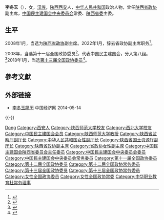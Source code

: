 '''李冬玉'''（{{bd|1955年|12月||catIdx=Li李}}），女，[[汉族|汉族]]，[[陕西|陕西]][[西安|西安]]人，[[中华人民共和国|中华人民共和国]]政治人物，曾任[[陕西省政协|陕西省政协]]副主席，[[中国民主建国会中央委员会|中国民主建国会中央委员会]]常委、[[中国民主建国会陕西省委员会|陕西省委]]主委。

== 生平 ==
2008年1月，当选为[[陕西省政协|陕西省政协]]副主席。2022年1月，辞去省政协副主席职务<ref>{{cite news|title=徐新荣当选陕西省政协主席 张广智当选副主席|url=http://district.ce.cn/newarea/sddy/202201/21/t20220121_37277138.shtml|accessdate=2022-06-14|publisher=中国经济网|archive-date=2022-05-23|archive-url=https://web.archive.org/web/20220523204446/http://district.ce.cn/newarea/sddy/202201/21/t20220121_37277138.shtml}}</ref>。

2008年，当选第十一届全国政协委员<ref>{{cite news|title=第十一届全国政协委员名单|url=http://www.indaa.com.cn/zt/2009qglh/zxzs/200903/t20090303_127573.html|accessdate=2013-04-09|newspaper=新华社北京1月25日电 中国人民政治协商会议第十一届全国委员会委员名单(共2237人，2008年1月25日政协第十届全国委员会常务委员会第二十次会议通过)|date=2008年1月25日|deadurl=yes|archiveurl=https://web.archive.org/web/20130928014403/http://www.indaa.com.cn/zt/2009qglh/zxzs/200903/t20090303_127573.html|archivedate=2013年9月28日|df=}}</ref>，代表中国民主建国会，分入第八组。<ref>{{cite news|title=全国政协信息-李冬玉|url=http://www.cppcc.gov.cn/CMS/wylibary/showJcwyxtInfoWylibary.action?tabJcwyxt.guid=11W0002470&wytype=wjwy|accessdate=2013-04-11|newspaper=全国政协委员会|archive-date=2018-01-27|archive-url=https://web.archive.org/web/20180127005959/http://www.cppcc.gov.cn/CMS/wylibary/showJcwyxtInfoWylibary.action?tabJcwyxt.guid=11W0002470&wytype=wjwy|dead-url=no}}</ref>2018年1月，当选[[中国人民政治协商会议第十三届全国委员会委员名单|第十三届全国政协委员]]<ref>{{Cite web|url=http://sports.163.com/18/0126/06/D92BRKK400051C89.html|title=中国人民政治协商会议第十三届全国委员会委员名单|accessdate=2018-01-26|last=|work=网易|archive-url=https://web.archive.org/web/20180127143232/http://sports.163.com/18/0126/06/D92BRKK400051C89.html|archive-date=2018-01-27|dead-url=yes}}</ref>。

== 參考文獻 ==
{{reflist}}

== 外部链接 ==
* [http://district.ce.cn/newarea/sddy/201301/31/t20130131_24082289_3.shtml 李冬玉简历] {{Wayback|url=http://district.ce.cn/newarea/sddy/201301/31/t20130131_24082289_3.shtml |date=20200815164559 }} 中国经济网 2014-05-14

{{-}}
{{start box}}
{{s-ppo|{{PRC}}[[民主党派|民主党派]]}}
{{s-before|[[李雅芳|李雅芳]]}}
{{s-title|[[中国民主建国会陕西省委员会|中国民主建国会陕西省委员会]]主任委员|2007年7月－}}
{{s-inc}}
{{end box}}
{{中华职业教育社第十一届理事会}}
{{中华职业教育社第十二届理事会}}
{{中国民主建国会第九届中央委员会}}
{{中国民主建国会第十届中央委员会}}
{{中国民主建国会第十一届中央委员会}}

{{Authority control}}
{{DEFAULTSORT:Li李}}
[[Category:李姓|Dong]]
[[Category:西安人|Category:西安人]]
[[Category:陕西师范大学校友|Category:陕西师范大学校友]]
[[Category:西北大学校友|Category:西北大学校友]]
[[Category:中国民主建国会会员|Category:中国民主建国会会员]]
[[Category:陕西师范大学教授|Category:陕西师范大学教授]]
[[Category:陕西省监察厅副厅长|Category:陕西省监察厅副厅长]]
[[Category:中华人民共和国女性副厅长|Category:中华人民共和国女性副厅长]]
[[Category:陕西省国土资源厅副厅长|Category:陕西省国土资源厅副厅长]]
[[Category:陕西省政协副主席|Category:陕西省政协副主席]]
[[Category:省政协女性副主席|Category:省政协女性副主席]]
[[Category:中国民主建国会陕西省委员会主任委员|Category:中国民主建国会陕西省委员会主任委员]]
[[Category:中国民主建国会中央委员会委员|Category:中国民主建国会中央委员会委员]]
[[Category:中国民主建国会中央委员会常务委员|Category:中国民主建国会中央委员会常务委员]]
[[Category:第十一届全国政协委员|Category:第十一届全国政协委员]]
[[Category:第十二届全国政协委员|Category:第十二届全国政协委员]]
[[Category:第十二届全国政协常务委员|Category:第十二届全国政协常务委员]]
[[Category:第十三届全国政协委员|Category:第十三届全国政协委员]]
[[Category:第十三届全国政协常务委员|Category:第十三届全国政协常务委员]]
[[Category:女性全国政协委员|Category:女性全国政协委员]]
[[Category:女性全国政协常委|Category:女性全国政协常委]]
[[Category:中华职业教育社常务理事|Category:中华职业教育社常务理事]]